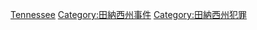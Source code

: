 [[Category:美国各州罪案|Tennessee]]
[[Category:田納西州事件|Category:田納西州事件]]
[[Category:田納西州犯罪|Category:田納西州犯罪]]
